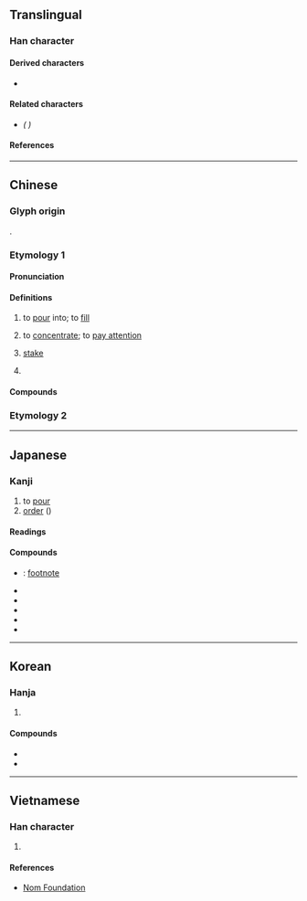 {{also|註}}
{{character info}}
==Translingual==
{{stroke order|strokes=8}}

===Han character===
{{Han char|rn=85|rad=水|as=05|sn=8|four=30114|canj=EYG|ids=⿰氵主}}

====Derived characters====
* {{l|mul|[[𮊈]], [[𥦠]], [[霔]], [[乼]], [[㗟]]}}

====Related characters====
* {{l|mul|[[註]]}} ''({{w|Variant Chinese character|Variant}} {{w|Traditional Chinese characters|traditional form}})''

====References====
{{Han ref|kx=0618.050|dkj=17316|dj=1013.030|hdz=31592.010|uh=6CE8}}

----

==Chinese==

===Glyph origin===
{{Han etym}}
{{Han compound|水|主|ls=psc|c1=s|c2=p|t1=water}}.

===Etymology 1===
{{zh-forms}}
{{rfe|zh}}

====Pronunciation====
{{zh-pron
|m=zhù
|c=zyu3
|h=pfs=chu
|md=ció/cé̤ṳ
|mn=tù/chù
|mn_note=tù - vernacular (“stake; classifier”); chù - literary
|mn-t=du3/zu3
|mn-t_note=du3 - vernacular; zu3 - literary
|w=2tsr
|mc=y
|oc=y
|ma=y
|cat=v,n,cl
}}

====Definitions====
{{zh-hanzi}}

# to [[pour]] into; to [[fill]]
#: {{zh-x|注射|injection}}
#: {{zh-x|注入|to pour into}}
# to [[concentrate]]; to [[pay attention]]
#: {{zh-x|注視|to look attentively}}
#: {{zh-x|專注|to concentrate completely}}
#: {{zh-x|注意|to pay attention}}
# {{lb|zh|gambling}} [[stake]]
#: {{zh-x|賭注|stake}}
# {{zh-classifier|sums of money, business deals}}

====Compounds====
{{zh-der|轉注|孤注|引人注目|令人注目|下注|夾注|傾注|孤注一擲|夾注號|心神專注|大雨如注|儀注|天緣注定|中注模樣|全神貫注|備注|專注|孤辰合注|合注|小注|單注著|古今注|命中注定|加注|傾耳注目|出注|浥注|注塑|注文|注色|水經注|批注|懸河注水|押注|注解|灌注器|注射筒|注兒|懸河注火|注目|注明|挹彼注茲|旁注|挹彼注此|流注|眷注|注水|注射器|注慕|注射|挹注|皮下注射|標注|注意力|注音|注意|注音符號|注射劑|注子|灌注|注定|秤斤注兩|注銷|注重|注釋|注腳|注視|注目禮|注疏|注本|水注|穩吃三注|投注|靜脈注射|集注|腳注|起居注|箋注|關注|預防注射|附注|詮注|酒注子|豐注|這注|跗注|自注|貫注|肌肉注射|評注|血流如注|賭注|注資}}

===Etymology 2===
{{zh-see|註}}

----

==Japanese==

===Kanji===
{{ja-kanji|grade=3|rs=水05}}

# to [[pour]]
# [[order]] ({{m|ja|注文}})

====Readings====
{{ja-readings
|goon=す
|kanon=しゅ<しゆ
|kanyoon=ちゅう<ちゆう
|kun=そそ-ぐ
}}

====Compounds====
* {{ja-r|脚%注|きゃく%ちゅう}}: [[footnote]]
* {{ja-r|注%解|ちゅう%かい}}
* {{ja-r|注%釈|ちゅう%しゃく}}
* {{ja-r|注%文|ちゅう%もん}}
* {{ja-r|注%意|ちゅう%い}}
* {{ja-r|注%射|ちゅう%しゃ}}

----

==Korean==

===Hanja===
{{ko-hanja|붓다|부을|주}}

# {{hanja form of|주|[[pour]]}}

====Compounds====
* {{ko-l|주유|[[refueling]]|注油}}
* {{ko-l|주입|[[injection]]|注入}}

----

==Vietnamese==

===Han character===
{{vi-readings|rs=水05|reading=chú, chõ, giú, chua}}

# {{rfdef|vi|sort=水05}}

====References====
* [http://nomfoundation.org/common/nom_details.php?codepoint=6CE8 Nom Foundation]